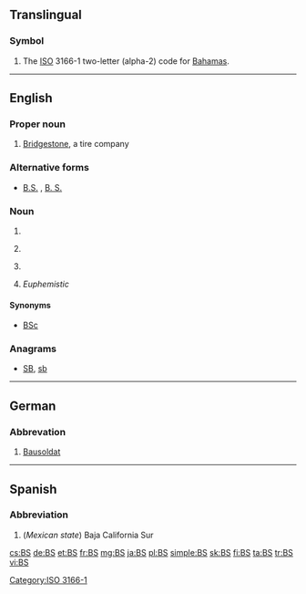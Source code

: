{{also|.bs|b's|B's|bs|Bs|BS|␈|฿s|฿'s}}
==Translingual==

===Symbol===
{{head|mul|symbol}}

# The [[ISO]] 3166-1 two-letter (alpha-2) code for [[Bahamas]].

[[Category:ISO 3166-1]]

----

==English==

===Proper noun===
{{en-proper noun}}

# {{context|automotive|lang=en}} [[w:Bridgestone|Bridgestone]], a tire company

===Alternative forms===
* [[B.S.]] , [[B. S.]]

===Noun===
{{en-noun}}

# {{abbreviation of|Bachelor of Science|lang=en}}
# {{context|baseball|lang=en}} {{abbreviation of|[[blown save]]s|lang=en}}
# {{context|accounting|lang=en}} {{abbreviation of|balance sheet|lang=en}}
# {{context|slang|lang=en}} ''Euphemistic'' {{abbreviation of|bullshit|lang=en|nocap=1}}

====Synonyms====
* {{sense|Bachelor of Science}} [[BSc]]

===Anagrams===
* [[SB#English|SB]], [[sb#English|sb]]

----

==German==

===Abbrevation===
{{head|de|abbreviation}}

# [[Bausoldat]]

----

==Spanish==

===Abbreviation===
{{rfc-header|Abbreviation}}
{{head|es|abbreviation}}

# (''Mexican state'') Baja California Sur

[[cs:BS]]
[[de:BS]]
[[et:BS]]
[[fr:BS]]
[[mg:BS]]
[[ja:BS]]
[[pl:BS]]
[[simple:BS]]
[[sk:BS]]
[[fi:BS]]
[[ta:BS]]
[[tr:BS]]
[[vi:BS]]